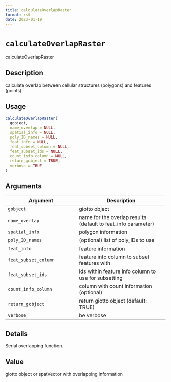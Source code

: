 ```yaml
--- 
title: calculateOverlapRaster 
format: rst 
date: 2023-01-19 
--- 
```

# `calculateOverlapRaster`

calculateOverlapRaster


## Description

calculate overlap between cellular structures (polygons) and features (points)


## Usage

```r
calculateOverlapRaster(
  gobject,
  name_overlap = NULL,
  spatial_info = NULL,
  poly_ID_names = NULL,
  feat_info = NULL,
  feat_subset_column = NULL,
  feat_subset_ids = NULL,
  count_info_column = NULL,
  return_gobject = TRUE,
  verbose = TRUE
)
```


## Arguments

Argument      |Description
------------- |----------------
`gobject`     |     giotto object
`name_overlap`     |     name for the overlap results (default to feat_info parameter)
`spatial_info`     |     polygon information
`poly_ID_names`     |     (optional) list of poly_IDs to use
`feat_info`     |     feature information
`feat_subset_column`     |     feature info column to subset features with
`feat_subset_ids`     |     ids within feature info column to use for subsetting
`count_info_column`     |     column with count information (optional)
`return_gobject`     |     return giotto object (default: TRUE)
`verbose`     |     be verbose


## Details

Serial overlapping function.


## Value

giotto object or spatVector with overlapping information


